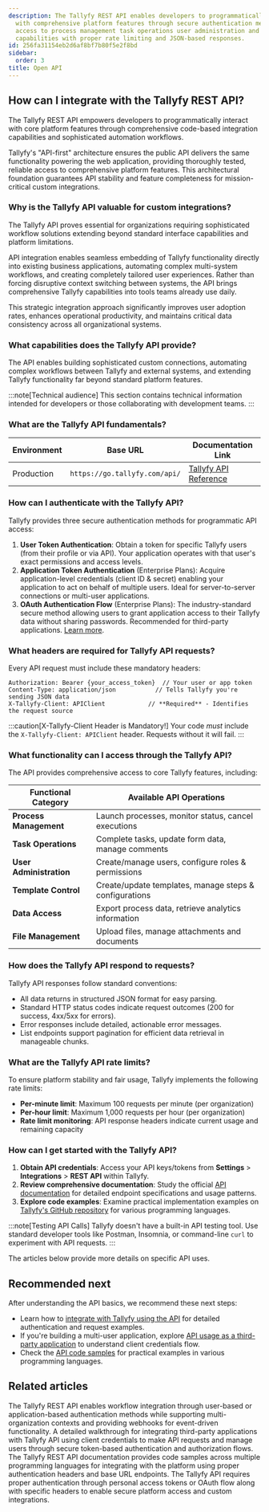 ```yaml
---
description: The Tallyfy REST API enables developers to programmatically integrate
  with comprehensive platform features through secure authentication methods and provides
  access to process management task operations user administration and data export
  capabilities with proper rate limiting and JSON-based responses.
id: 256fa31154eb2d6af8bf7b80f5e2f8bd
sidebar:
  order: 3
title: Open API
---
```


## How can I integrate with the Tallyfy REST API?

The Tallyfy REST API empowers developers to programmatically interact with core platform features through comprehensive code-based integration capabilities and sophisticated automation workflows.

Tallyfy's "API-first" architecture ensures the public API delivers the same functionality powering the web application, providing thoroughly tested, reliable access to comprehensive platform features. This architectural foundation guarantees API stability and feature completeness for mission-critical custom integrations.

### Why is the Tallyfy API valuable for custom integrations?

The Tallyfy API proves essential for organizations requiring sophisticated workflow solutions extending beyond standard interface capabilities and platform limitations.

API integration enables seamless embedding of Tallyfy functionality directly into existing business applications, automating complex multi-system workflows, and creating completely tailored user experiences. Rather than forcing disruptive context switching between systems, the API brings comprehensive Tallyfy capabilities into tools teams already use daily.

This strategic integration approach significantly improves user adoption rates, enhances operational productivity, and maintains critical data consistency across all organizational systems.

### What capabilities does the Tallyfy API provide?

The API enables building sophisticated custom connections, automating complex workflows between Tallyfy and external systems, and extending Tallyfy functionality far beyond standard platform features.

:::note[Technical audience]
This section contains technical information intended for developers or those collaborating with development teams.
:::

### What are the Tallyfy API fundamentals?

| Environment | Base URL                  | Documentation Link                     |
|-------------|---------------------------|----------------------------------------|
| Production  | `https://go.tallyfy.com/api/` | [Tallyfy API Reference](https://go.tallyfy.com/api/) |

### How can I authenticate with the Tallyfy API?

Tallyfy provides three secure authentication methods for programmatic API access:

1. **User Token Authentication**: Obtain a token for specific Tallyfy users (from their profile or via API). Your application operates with that user's exact permissions and access levels.
2. **Application Token Authentication** (Enterprise Plans): Acquire application-level credentials (client ID & secret) enabling your application to act on behalf of multiple users. Ideal for server-to-server connections or multi-user applications.
3. **OAuth Authentication Flow** (Enterprise Plans): The industry-standard secure method allowing users to grant application access to their Tallyfy data without sharing passwords. Recommended for third-party applications. [Learn more](/products/pro/integrations/open-api/oauth-authorization-flow/).

### What headers are required for Tallyfy API requests?

Every API request must include these mandatory headers:

```
Authorization: Bearer {your_access_token}  // Your user or app token
Content-Type: application/json           // Tells Tallyfy you're sending JSON data
X-Tallyfy-Client: APIClient            // **Required** - Identifies the request source
```

:::caution[X-Tallyfy-Client Header is Mandatory!]
Your code *must* include the `X-Tallyfy-Client: APIClient` header. Requests without it will fail.
:::

### What functionality can I access through the Tallyfy API?

The API provides comprehensive access to core Tallyfy features, including:

| Functional Category   | Available API Operations                                |
|-----------------------|---------------------------------------------------------|
| **Process Management**| Launch processes, monitor status, cancel executions    |
| **Task Operations**   | Complete tasks, update form data, manage comments      |
| **User Administration**| Create/manage users, configure roles & permissions    |
| **Template Control**  | Create/update templates, manage steps & configurations |
| **Data Access**       | Export process data, retrieve analytics information    |
| **File Management**   | Upload files, manage attachments and documents         |

### How does the Tallyfy API respond to requests?

Tallyfy API responses follow standard conventions:
- All data returns in structured JSON format for easy parsing.
- Standard HTTP status codes indicate request outcomes (200 for success, 4xx/5xx for errors).
- Error responses include detailed, actionable error messages.
- List endpoints support pagination for efficient data retrieval in manageable chunks.

### What are the Tallyfy API rate limits?

To ensure platform stability and fair usage, Tallyfy implements the following rate limits:

- **Per-minute limit**: Maximum 100 requests per minute (per organization)
- **Per-hour limit**: Maximum 1,000 requests per hour (per organization)
- **Rate limit monitoring**: API response headers indicate current usage and remaining capacity

### How can I get started with the Tallyfy API?

1. **Obtain API credentials**: Access your API keys/tokens from **Settings** > **Integrations** > **REST API** within Tallyfy.
2. **Review comprehensive documentation**: Study the official [API documentation](https://go.tallyfy.com/api/) for detailed endpoint specifications and usage patterns.
3. **Explore code examples**: Examine practical implementation examples on [Tallyfy's GitHub repository](https://github.com/tallyfy/api-support/) for various programming languages.

:::note[Testing API Calls]
Tallyfy doesn't have a built-in API testing tool. Use standard developer tools like Postman, Insomnia, or command-line `curl` to experiment with API requests.
:::

The articles below provide more details on specific API uses.


<PageTree />

## Recommended next

After understanding the API basics, we recommend these next steps:

- Learn how to [integrate with Tallyfy using the API](/products/pro/integrations/open-api/how-to-integrate-with-tallyfy-using-api/) for detailed authentication and request examples.
- If you're building a multi-user application, explore [API usage as a third-party application](/products/pro/integrations/open-api/access-api-as-a-third-party-application-instead-of-a-user/) to understand client credentials flow.
- Check the [API code samples](/products/pro/integrations/open-api/code-samples/) for practical examples in various programming languages.


## Related articles
<CardGrid>
<LinkTitleCard header="<b>Open Api > Integrate with Tallyfy using the API</b>" href="/products/pro/integrations/open-api/how-to-integrate-with-tallyfy-using-api/" > The Tallyfy REST API enables workflow integration through user-based or application-based authentication methods while supporting multi-organization contexts and providing webhooks for event-driven functionality. </LinkTitleCard>
<LinkTitleCard header="<b>Open Api > API usage as a third-party application instead of a user</b>" href="/products/pro/integrations/open-api/access-api-as-a-third-party-application-instead-of-a-user/" > A detailed walkthrough for integrating third-party applications with Tallyfy API using client credentials to make API requests and manage users through secure token-based authentication and authorization flows. </LinkTitleCard>
<LinkTitleCard header="<b>Open Api > API code samples</b>" href="/products/pro/integrations/open-api/code-samples/" > The Tallyfy REST API documentation provides code samples across multiple programming languages for integrating with the platform using proper authentication headers and base URL endpoints. </LinkTitleCard>
<LinkTitleCard header="<b>Code Samples > Authentication methods</b>" href="/products/pro/integrations/open-api/code-samples/authentication/" > The Tallyfy API requires proper authentication through personal access tokens or OAuth flow along with specific headers to enable secure platform access and custom integrations. </LinkTitleCard>
</CardGrid>